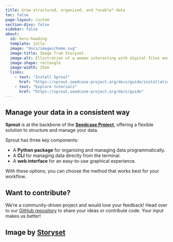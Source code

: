 ```yaml
---
title: Grow structured, organized, and *usable* data
toc: false
page-layout: custom
section-divs: false
sidebar: false
about:
  id: hero-heading
  template: jolla
  image: "docs/images/home.svg"
  image-title: Image from Storyset.
  image-alt: Illustration of a woman interacting with digital files and folders, with database objects on the ground in front of her.
  image-shape: rectangle
  image-width: 25em
  links:
    - text: "Install Sprout"
      href: "https://sprout.seedcase-project.org/docs/guide/installation"
    - text: "Explore tutorials"
      href: "https://sprout.seedcase-project.org/docs/guide"
---
```


```{=html}
<style>
div.quarto-about-jolla {
  margin-top: 0%
  margin-bottom: 0%
}
</style>
```

::: {.landing-page-block}
::: {#hero-heading}
:::
:::

::: {.hero-banner}
::: {.landing-page-block}
::: {.hero-text}
## Manage your data in a consistent way

**Sprout** is at the backbone of the [**Seedcase
Project**](https://seedcase-project.org), offering a flexible solution
to structure and manage your data.

Sprout has three key components:

-   A **Python package** for organising and managing data
    programmatically.
-   A **CLI** for managing data directly from the terminal.
-   A **web interface** for an easy-to-use graphical experience.

With these options, you can choose the method that works best for your
workflow.
:::
:::
:::

::: {.landing-page-block}
## Want to contribute?

We’re a community-driven project and would love your feedback! Head over
to our [GitHub
repository](https://github.com/seedcase-project/seedcase-sprout) to
share your ideas or contribute code. Your input makes us better!

<!-- TODO: Add link to a guide on how to contribute in more detail -->
:::

::: {.landing-page-block}
## Image by [Storyset](https://storyset.com/data) {.appendix}
:::

